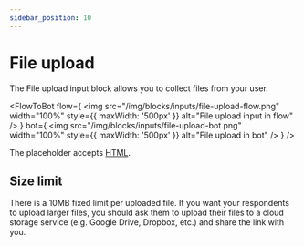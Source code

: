 ```yaml
---
sidebar_position: 10
---
```



# File upload

The File upload input block allows you to collect files from your user.

<FlowToBot
  flow={
    <img
      src="/img/blocks/inputs/file-upload-flow.png"
      width="100%"
      style={{ maxWidth: '500px' }}
      alt="File upload input in flow"
    />
  }
  bot={
    <img
      src="/img/blocks/inputs/file-upload-bot.png"
      width="100%"
      style={{ maxWidth: '500px' }}
      alt="File upload in bot"
    />
  }
/>

The placeholder accepts [HTML](https://en.wikipedia.org/wiki/HTML).

## Size limit

There is a 10MB fixed limit per uploaded file. If you want your respondents to upload larger files, you should ask them to upload their files to a cloud storage service (e.g. Google Drive, Dropbox, etc.) and share the link with you.

